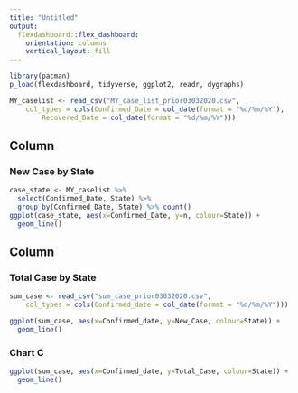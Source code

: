 ```yaml
---
title: "Untitled"
output: 
  flexdashboard::flex_dashboard:
    orientation: columns
    vertical_layout: fill
---
```


```r
library(pacman)
p_load(flexdashboard, tidyverse, ggplot2, readr, dygraphs)
```

```r
MY_caselist <- read_csv("MY_case_list_prior03032020.csv", 
    col_types = cols(Confirmed_Date = col_date(format = "%d/%m/%Y"), 
        Recovered_Date = col_date(format = "%d/%m/%Y")))
```


Column {data-width=650}
-----------------------------------------------------------------------

### New Case by State

```r
case_state <- MY_caselist %>% 
  select(Confirmed_Date, State) %>% 
  group_by(Confirmed_Date, State) %>% count()
ggplot(case_state, aes(x=Confirmed_Date, y=n, colour=State)) +
  geom_line()
```

Column {data-width=350}
-----------------------------------------------------------------------

### Total Case by State

```r
sum_case <- read_csv("sum_case_prior03032020.csv", 
    col_types = cols(Confirmed_date = col_date(format = "%d/%m/%Y")))

ggplot(sum_case, aes(x=Confirmed_date, y=New_Case, colour=State)) +
  geom_line()
```

### Chart C

```r
ggplot(sum_case, aes(x=Confirmed_date, y=Total_Case, colour=State)) +
  geom_line()
```

